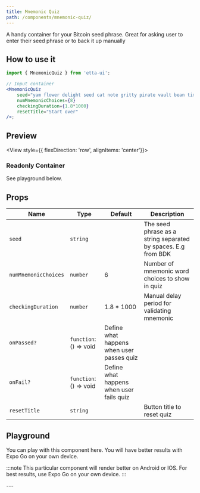 ```yaml
---
title: Mnemonic Quiz
path: /components/mnemonic-quiz/
---
```



A handy container for your Bitcoin seed phrase. Great for asking user to enter their seed phrase or to back it up manually

## How to use it

```jsx
import { MnemonicQuiz } from 'etta-ui';

// Input container
<MnemonicQuiz 
    seed="yam flower delight seed cat note gritty pirate vault bean time loud"
    numMnemonicChoices={8}
    checkingDuration={1.8*1000}
    resetTitle="Start over"
/>;

```

## Preview

<View style={{ flexDirection: 'row', alignItems: 'center'}}>
    <MnemonicQuiz 
    seed="yam flower delight seed cat note gritty pirate vault bean time loud"
    numMnemonicChoices={8}
    checkingDuration={1.8*1000}
    resetTitle="Start over"
    />
</View>

### Readonly Container

See playground below.

## Props

<div className='table-responsive'>

| Name           | Type                                   | Default   | Description                                                        |
| -------------- | -------------------------------------- | --------- | ------------------------------------------------------------------ |
| `seed`     | `string`        |           | The seed phrase as a string separated by spaces. E.g from BDK  |
| `numMnemonicChoices`     | `number`        |     6      | Number of mnemonic word choices to show in quiz  |
| `checkingDuration`     | `number`        |     1.8 * 1000      | Manual delay period for validating mnemonic  |
| `onPassed?`     | `function`: () => void          | Define what happens when user passes quiz |
| `onFail?`     | `function`: () => void          | Define what happens when user fails quiz |
| `resetTitle`     | `string` |          | Button title to reset quiz |

</div>

## Playground

You can play with this component here. You will have better results with Expo Go on your own device.

:::note
This particular component will render better on Android or IOS. For best results, use Expo Go on your own device. 
:::

<div
  data-snack-id="@rukundo/mnemonic-quiz-example"
  data-snack-platform="ios"
  data-snack-preview="true"
  data-snack-theme="light"
  data-snack-loading="lazy"
  className="snack-player">
</div>
---
